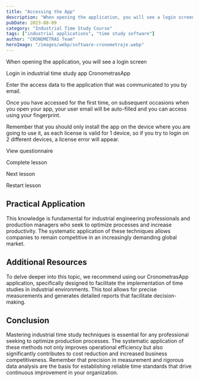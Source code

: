 ```yaml
---
title: "Accessing the App"
description: "When opening the application, you will see a login screen. Login in industrial time study app CronometrasApp. Enter the access data to the application that was communicated to you by email. Once you have accessed for the first time, on subsequent occasions when you open your app, your user email will be auto-filled and you can access using your fingerprint."
pubDate: 2023-08-09
category: "Industrial Time Study Course"
tags: ["industrial applications", "time study software"]
author: "CRONOMETRAS Team"
heroImage: "/images/webp/software-cronometraje.webp"
---
```


When opening the application, you will see a login screen

Login in industrial time study app CronometrasApp

Enter the access data to the application that was communicated to you by email.

Once you have accessed for the first time, on subsequent occasions when you open your app, your user email will be auto-filled and you can access using your fingerprint.

Remember that you should only install the app on the device where you are going to use it, as each license is valid for 1 device, so if you try to login on 2 different devices, a license error will appear.

View questionnaire

Complete lesson

Next lesson

Restart lesson

## Practical Application

This knowledge is fundamental for industrial engineering professionals and production managers who seek to optimize processes and increase productivity. The systematic application of these techniques allows companies to remain competitive in an increasingly demanding global market.

## Additional Resources

To delve deeper into this topic, we recommend using our CronometrasApp application, specifically designed to facilitate the implementation of time studies in industrial environments. This tool allows for precise measurements and generates detailed reports that facilitate decision-making.

## Conclusion

Mastering industrial time study techniques is essential for any professional seeking to optimize production processes. The systematic application of these methods not only improves operational efficiency but also significantly contributes to cost reduction and increased business competitiveness. Remember that precision in measurement and rigorous data analysis are the basis for establishing reliable time standards that drive continuous improvement in your organization.
